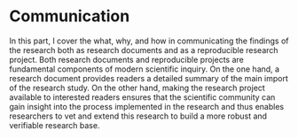 # Communication {#part-communication}

In this part, I cover the what, why, and how in communicating the findings of the research both as research documents and as a reproducible research project. Both research documents and reproducible projects are fundamental components of modern scientific inquiry. On the one hand, a research document provides readers a detailed summary of the main import of the research study. On the other hand, making the research project available to interested readers ensures that the scientific community can gain insight into the process implemented in the research and thus enables researchers to vet and extend this research to build a more robust and verifiable research base.


